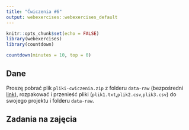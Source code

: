 ```yaml
---
title: "Ćwiczenia #6"
output: webexercises::webexercises_default
---
```


```r
knitr::opts_chunk$set(echo = FALSE)
library(webexercises)
library(countdown)
```

```r
countdown(minutes = 10, top = 0)
```

## Dane

Proszę pobrać plik `pliki-cwiczenia.zip` z folderu `data-raw` (bezpośredni [link]()), rozpakować i przenieść pliki (`plik1.txt`,`plik2.csv`,`plik3.csv`) do swojego projektu i folderu `data-raw`.



## Zadania na zajęcia
